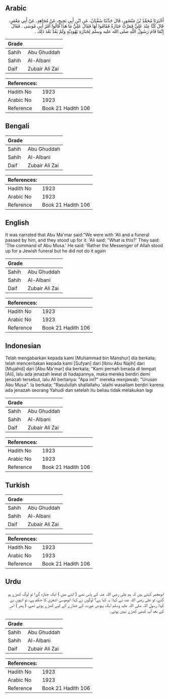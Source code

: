 ## Arabic


<div dir="rtl" lang="ar" style={{fontSize:'larger',backgroundColor:'#f8f9fa',padding:20}}>
أَخْبَرَنَا مُحَمَّدُ بْنُ مَنْصُورٍ، قَالَ حَدَّثَنَا سُفْيَانُ، عَنِ ابْنِ أَبِي نَجِيحٍ، عَنْ مُجَاهِدٍ، عَنْ أَبِي مَعْمَرٍ، قَالَ كُنَّا عِنْدَ عَلِيٍّ فَمَرَّتْ جَنَازَةٌ فَقَامُوا لَهَا فَقَالَ عَلِيٌّ مَا هَذَا قَالُوا أَمْرُ أَبِي مُوسَى ‏.‏ فَقَالَ إِنَّمَا قَامَ رَسُولُ اللَّهِ صلى الله عليه وسلم لِجَنَازَةِ يَهُودِيَّةٍ وَلَمْ يَعُدْ بَعْدَ ذَلِكَ ‏.‏
</div>
<div style={{backgroundColor:'#f8f9fa',padding:20, marginBottom: 10}}><table> <thead> <tr> <th>Grade</th> <th></th> </tr> </thead> <tbody> <tr><td>Sahih</td><td>Abu Ghuddah</td></tr><tr><td>Sahih</td><td>Al-Albani</td></tr><tr><td>Daif</td><td>Zubair Ali Zai</td></tr></tbody></table><table> <thead> <tr> <th>References:</th> <th></th> </tr> </thead> <tbody><tr><td>Hadith No</td><td>1923</td></tr><tr><td>Arabic No</td><td>1923</td></tr><tr><td>Reference</td><td>Book 21 Hadith 106</td></tr></tbody></table></div>

## Bengali


<div dir="ltr" lang="bn" style={{fontSize:'larger',backgroundColor:'#f8f9fa',padding:20}}>

</div>
<div style={{backgroundColor:'#f8f9fa',padding:20, marginBottom: 10}}><table> <thead> <tr> <th>Grade</th> <th></th> </tr> </thead> <tbody> <tr><td>Sahih</td><td>Abu Ghuddah</td></tr><tr><td>Sahih</td><td>Al-Albani</td></tr><tr><td>Daif</td><td>Zubair Ali Zai</td></tr></tbody></table><table> <thead> <tr> <th>References:</th> <th></th> </tr> </thead> <tbody><tr><td>Hadith No</td><td>1923</td></tr><tr><td>Arabic No</td><td>1923</td></tr><tr><td>Reference</td><td>Book 21 Hadith 106</td></tr></tbody></table></div>

## English


<div dir="ltr" lang="en" style={{fontSize:'larger',backgroundColor:'#f8f9fa',padding:20}}>
It was narrated that Abu Ma'mar said:"We were with 'Ali and a funeral passed by him, and they stood up for it. 'Ali said: "What is this?' They said: 'The command of Abu Musa.' He said: 'Rather the Messenger of Allah stood up for a Jewish funeral but he did not do it again
</div>
<div style={{backgroundColor:'#f8f9fa',padding:20, marginBottom: 10}}><table> <thead> <tr> <th>Grade</th> <th></th> </tr> </thead> <tbody> <tr><td>Sahih</td><td>Abu Ghuddah</td></tr><tr><td>Sahih</td><td>Al-Albani</td></tr><tr><td>Daif</td><td>Zubair Ali Zai</td></tr></tbody></table><table> <thead> <tr> <th>References:</th> <th></th> </tr> </thead> <tbody><tr><td>Hadith No</td><td>1923</td></tr><tr><td>Arabic No</td><td>1923</td></tr><tr><td>Reference</td><td>Book 21 Hadith 106</td></tr></tbody></table></div>

## Indonesian


<div dir="ltr" lang="id" style={{fontSize:'larger',backgroundColor:'#f8f9fa',padding:20}}>
Telah mengabarkan kepada kami [Muhammad bin Manshur] dia berkata; telah menceritakan kepada kami [Sufyan] dari [Ibnu Abu Najih] dari [Mujahid] dari [Abu Ma'mar] dia berkata; "Kami pernah berada di tempat [Ali], lalu ada jenazah lewat di hadapannya, maka mereka berdiri demi jenazah tersebut, lalu Ali bertanya: "Apa ini?" mereka menjawab; "Urusan Abu Musa". Ia berkata; "Rasulullah shallallahu 'alaihi wasallam berdiri karena ada jenazah seorang Yahudi dan setelah itu beliau tidak melakukan lagi
</div>
<div style={{backgroundColor:'#f8f9fa',padding:20, marginBottom: 10}}><table> <thead> <tr> <th>Grade</th> <th></th> </tr> </thead> <tbody> <tr><td>Sahih</td><td>Abu Ghuddah</td></tr><tr><td>Sahih</td><td>Al-Albani</td></tr><tr><td>Daif</td><td>Zubair Ali Zai</td></tr></tbody></table><table> <thead> <tr> <th>References:</th> <th></th> </tr> </thead> <tbody><tr><td>Hadith No</td><td>1923</td></tr><tr><td>Arabic No</td><td>1923</td></tr><tr><td>Reference</td><td>Book 21 Hadith 106</td></tr></tbody></table></div>

## Turkish


<div dir="ltr" lang="tr" style={{fontSize:'larger',backgroundColor:'#f8f9fa',padding:20}}>

</div>
<div style={{backgroundColor:'#f8f9fa',padding:20, marginBottom: 10}}><table> <thead> <tr> <th>Grade</th> <th></th> </tr> </thead> <tbody> <tr><td>Sahih</td><td>Abu Ghuddah</td></tr><tr><td>Sahih</td><td>Al-Albani</td></tr><tr><td>Daif</td><td>Zubair Ali Zai</td></tr></tbody></table><table> <thead> <tr> <th>References:</th> <th></th> </tr> </thead> <tbody><tr><td>Hadith No</td><td>1923</td></tr><tr><td>Arabic No</td><td>1923</td></tr><tr><td>Reference</td><td>Book 21 Hadith 106</td></tr></tbody></table></div>

## Urdu


<div dir="rtl" lang="ur" style={{fontSize:'larger',backgroundColor:'#f8f9fa',padding:20}}>
ابومعمر کہتے ہیں کہ ہم علی رضی اللہ عنہ کے پاس تھے ( اتنے میں ) ایک جنازہ گزرا تو لوگ کھڑے ہو گئے، تو علی رضی اللہ عنہ نے کہا: یہ کیا ہے؟ لوگوں نے کہا: ابوموسیٰ اشعری کا حکم ہے، تو انہوں نے کہا: رسول اللہ صلی اللہ علیہ وسلم ایک یہودی عورت کے جنازے کے لیے کھڑے ہوئے تھے، ( پھر ) اس کے بعد آپ کبھی کھڑے نہیں ہوئے۔
</div>
<div style={{backgroundColor:'#f8f9fa',padding:20, marginBottom: 10}}><table> <thead> <tr> <th>Grade</th> <th></th> </tr> </thead> <tbody> <tr><td>Sahih</td><td>Abu Ghuddah</td></tr><tr><td>Sahih</td><td>Al-Albani</td></tr><tr><td>Daif</td><td>Zubair Ali Zai</td></tr></tbody></table><table> <thead> <tr> <th>References:</th> <th></th> </tr> </thead> <tbody><tr><td>Hadith No</td><td>1923</td></tr><tr><td>Arabic No</td><td>1923</td></tr><tr><td>Reference</td><td>Book 21 Hadith 106</td></tr></tbody></table></div>